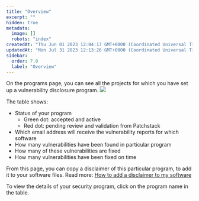 ```yaml
---
title: "Overview"
excerpt: ""
hidden: true
metadata: 
  image: []
  robots: "index"
createdAt: "Thu Jun 01 2023 12:04:17 GMT+0000 (Coordinated Universal Time)"
updatedAt: "Mon Jul 31 2023 12:13:26 GMT+0000 (Coordinated Universal Time)"
sidebar:
  order: 7.0
  label: "Overview"
---
```


On the programs page, you can see all the projects for which you have set up a vulnerability disclosure program.
![](@images/mvdp-programs.png)

The table shows:
- Status of your program
  - Green dot: accepted and active
  - Red dot: pending review and validation from Patchstack
- Which email address will receive the vulnerability reports for which software
- How many vulnerabilities have been found in particular program
- How many of these vulnerabilities are fixed
- How many vulnerabilities have been fixed on time

From this page, you can copy a disclaimer of this particular program, to add it to your software files.
Read more: [How to add a disclaimer to my software](/vulnerability-disclosure-program/faq/how-to-add-a-disclaimer-to-my-software/)


To view the details of your security program, click on the program name in the table.